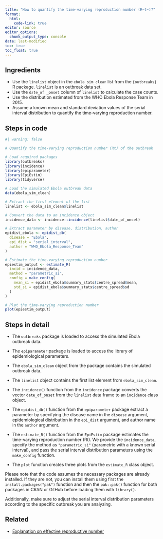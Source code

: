 ```yaml
---
title: "How to quantify the time-varying reproduction number (R~t~)?"
format: 
  html:
    code-link: true
editor: source
editor_options: 
  chunk_output_type: console
date: last-modified
toc: true
toc_float: true
---
```


## Ingredients

- Use the `linelist` object in the `ebola_sim_clean` list from the `{outbreaks}` R package. `linelist` is an outbreak data set. 
- Use the `date_of _onset` column of `linelist` to calculate the case counts. 
- Use the distribution estimated from the WHO Ebola Response Team in 2015.
- Assume a known mean and standard deviation values of the serial interval distribution to quantify the time-varying reproduction number.

## Steps in code

```r
#| warning: false

# Quantify the time-varying reproduction number (Rt) of the outbreak

# Load required packages
library(outbreaks)
library(incidence)
library(epiparameter)
library(EpiEstim)
library(tidyverse)

# Load the simulated Ebola outbreak data
data(ebola_sim_clean)

# Extract the first element of the list
linelist <- ebola_sim_clean$linelist

# Convert the data to an incidence object
incidence_data <- incidence::incidence(linelist$date_of_onset)

# Extract parameter by disease, distribution, author
epidist_ebola <- epidist_db(
  disease = "Ebola",
  epi_dist = "serial_interval",
  author = "WHO_Ebola_Response_Team"
)

# Estimate the time-varying reproduction number
epiestim_output <- estimate_R(
  incid = incidence_data, 
  method = "parametric_si",
  config = make_config(
    mean_si = epidist_ebola$summary_stats$centre_spread$mean,
    std_si = epidist_ebola$summary_stats$centre_spread$sd
  )
)

# Plot the time-varying reproduction number
plot(epiestim_output)
```

## Steps in detail

- The `outbreaks` package is loaded to access the simulated Ebola outbreak data.
- The `epiparameter` package is loaded to access the library of epidemiological parameters.

- The `ebola_sim_clean` object from the package contains the simulated outbreak data.
- The `linelist` object contains the first list element from `ebola_sim_clean`.
- The `incidence()` function from the `incidence` package converts the vector `date_of_onset` from the `linelist` data frame to an `incidence` class object.

- The `epidist_db()` function from the `epiparameter` package extract a parameter by specifying the disease name in the `disease` argument, epidemiological distribution in the `epi_dist` argument, and author name in the `author` argument.

- The `estimate_R()` function from the `EpiEstim` package estimates the time-varying reproduction number (Rt). We provide the `incidence_data`, specify the method as `"parametric_si"` (parametric with a known serial interval), and pass the serial interval distribution parameters using the `make_config` function.
- The `plot` function creates three plots from the `estimate_R` class object. 

Please note that the code assumes the necessary packages are already installed. If they are not, you can install them using first the `install.packages("pak")` function and then the `pak::pak()` function for both packages in CRAN or GitHub before loading them with `library()`. 

Additionally, make sure to adjust the serial interval distribution parameters according to the specific outbreak you are analyzing.

## Related

- [Explanation on effective reproductive number](https://mrc-ide.github.io/EpiEstim/articles/full_EpiEstim_vignette.html)
